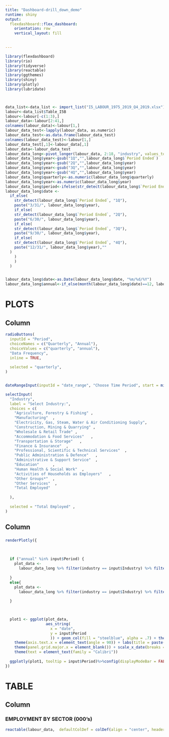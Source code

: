 ```yaml
---
title: "Dashboard-drill_down_demo"
runtime: shiny
output: 
  flexdashboard::flex_dashboard:
    orientation: row
    vertical_layout: fill
    
    
---
```


```r
library(flexdashboard)
library(rio)
library(tidyverse)
library(reactable)
library(ggthemes)
library(shiny)
library(plotly)
library(lubridate)



data_list<-data_list <- import_list("I5_LABOUR_1975_2019_Q4_2019.xlsx")
labour<-data_list$Table_I5B
labour<-labour[-c(1:3),]
labour_data<-labour[2:41,]
colnames(labour_data)<-labour[1,]
labour_data_test<-lapply(labour_data, as.numeric)
labour_data_test<-as.data.frame(labour_data_test)
colnames(labour_data_test)<-labour[1,]
labour_data_test[,1]<-labour_data[,1]
labour_data<-labour_data_test
labour_data_long<-pivot_longer(labour_data, 2:18, "industry", values_to  = "quarterly")
labour_data_long$year<-gsub("1Q","",labour_data_long$`Period Ended`)
labour_data_long$year<-gsub("2Q","",labour_data_long$year)
labour_data_long$year<-gsub("3Q","",labour_data_long$year)
labour_data_long$year<-gsub("4Q","",labour_data_long$year)
labour_data_long$quarterly<-as.numeric(labour_data_long$quarterly)
labour_data_long$year<-as.numeric(labour_data_long$year)
labour_data_long$period<-ifelse(str_detect(labour_data_long$`Period Ended`, "4Q"), "annnual", "quarterly")
labour_data_long$date <-
  if_else(
    str_detect(labour_data_long$`Period Ended`, "1Q"),
    paste("3/31/", labour_data_long$year),
    if_else(
    str_detect(labour_data_long$`Period Ended`, "2Q"),
    paste("6/30/", labour_data_long$year),
    if_else(
    str_detect(labour_data_long$`Period Ended`, "3Q"),
    paste("9/30/", labour_data_long$year),
    if_else(
    str_detect(labour_data_long$`Period Ended`, "4Q"),
    paste("12/31/", labour_data_long$year),""
  )
    )
    )
  )


labour_data_long$date<-as.Date(labour_data_long$date, "%m/%d/%Y")
labour_data_long$annual<-if_else(month(labour_data_long$date)==12, labour_data_long$quarterly, 0)

```

PLOTS
=====================================  

Column {.sidebar}
-----------------------------------------------------------------------
```r



radioButtons(
  inputId = "Period",
  choiceNames = c("Quarterly", "Annual"),
  choiceValues = c("quarterly", "annual"),
  "Data Frequency",
  inline = TRUE,
  
  selected = "quarterly",
)


dateRangeInput(inputId = "date_range", "Choose Time Period", start = min(labour_data_long$date), end = max(labour_data_long$date))

selectInput(
  "Industry",
  label = "Select Industry:",
  choices = c(
    "Agriculture, Forestry & Fishing" ,
    "Manufacturing"  ,
    "Electricity, Gas, Steam, Water & Air Conditioning Supply",
    "Construction, Mining & Quarrying" ,
    "Wholesale & Retail Trade" ,
    "Accommodation & Food Services"   ,
    "Transportation & Storage"   ,
    "Finance & Insurance"  ,
    "Professional, Scientific & Technical Services"  ,
    "Public Administration & Defence"   ,
    "Administrative & Support Service"  ,
    "Education"      ,
    "Human Health & Social Work"  ,
    "Activities of Households as Employers"   ,
    "Other Groups*"  ,
    "Other Services"  ,
    "Total Employed"
    
  ),
  
  selected = "Total Employed" ,
)


```


Column {}
-----------------------------------------------------------------------

###
```r
renderPlotly({
  
  
  
  if ("annual" %in% input$Period) {
    plot_data <-
      labour_data_long %>% filter(industry == input$Industry) %>% filter(date %in% seq(input$date_range[1],     input$date_range[2], by =
                                                                                         "day")) %>% filter(annual > 0) %>% select(date, industry, annual, `Period Ended`)
  }
  else{
    plot_data <-
      labour_data_long %>% filter(industry == input$Industry) %>% filter(date %in% seq(input$date_range[1],     input$date_range[2], by =
                                                                                         "day")) %>% select(date, industry, quarterly, `Period Ended`)
  }
  


  plot1 <- ggplot(plot_data,
                  aes_string(
                    x = "date",
                    y = input$Period
                    )) + geom_col(fill = "steelblue", alpha = .7) + theme_fivethirtyeight() +
    theme(axis.text.x = element_text(angle = 90)) + labs(title = paste(plot_data$industry, " - Employment Numbers"), y="Employed (000's)") +
    theme(panel.grid.major.x = element_blank()) + scale_x_date(breaks = plot_data$date, labels = plot_data$`Period Ended`) +
    theme(text = element_text(family = "Calibri"))
  
  ggplotly(plot1, tooltip = input$Period)%>%config(displayModeBar = FALSE)
})

```











TABLE
=====================================  


Column {}
-----------------------------------------------------------------------

### EMPLOYMENT BY SECTOR (000's)

```r

reactable(labour_data,  defaultColDef = colDef(align = "center", headerStyle = list(background="#f7f7f8")), highlight = TRUE, bordered = TRUE, filterable = TRUE, searchable = TRUE)

```

